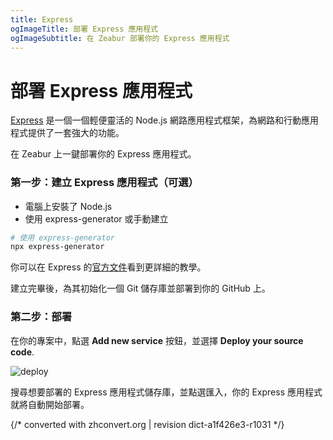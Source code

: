 ```yaml
---
title: Express
ogImageTitle: 部署 Express 應用程式
ogImageSubtitle: 在 Zeabur 部署你的 Express 應用程式
---
```


# 部署 Express 應用程式

[Express](https://expressjs.com/) 是一個一個輕便靈活的 Node.js 網路應用程式框架，為網路和行動應用程式提供了一套強大的功能。

在 Zeabur 上一鍵部署你的 Express 應用程式。

### 第一步：建立 Express 應用程式（可選）

- 電腦上安裝了 Node.js
- 使用 express-generator 或手動建立

```bash
# 使用 express-generator
npx express-generator
```

你可以在 Express 的[官方文件](https://expressjs.com/en/starter/installing.html)看到更詳細的教學。

建立完畢後，為其初始化一個 Git 儲存庫並部署到你的 GitHub 上。

### 第二步：部署

在你的專案中，點選 **Add new service** 按鈕，並選擇 **Deploy your source code**.

![deploy](/deploy/common/select-service.en-US.png)

搜尋想要部署的 Express 應用程式儲存庫，並點選匯入，你的 Express 應用程式就將自動開始部署。

{/* converted with zhconvert.org | revision dict-a1f426e3-r1031 */}
